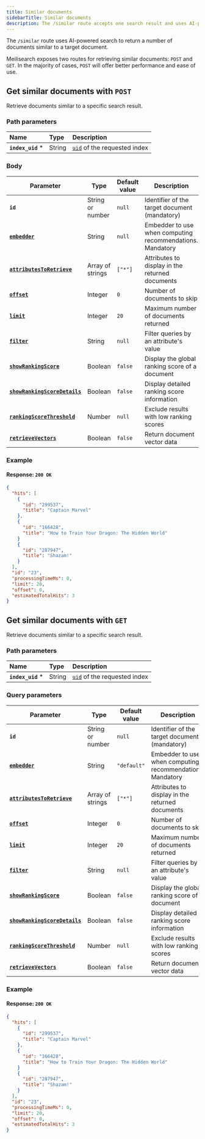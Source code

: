 ```yaml
---
title: Similar documents
sidebarTitle: Similar documents
description: The /similar route accepts one search result and uses AI-powered search to return a number of similar documents.
---
```




The `/similar` route uses AI-powered search to return a number of documents similar to a target document.

Meilisearch exposes two routes for retrieving similar documents: `POST` and `GET`. In the majority of cases, `POST` will offer better performance and ease of use.

## Get similar documents with `POST`

<RouteHighlighter method="POST" path="/indexes/{index_uid}/similar" />

Retrieve documents similar to a specific search result.

### Path parameters

| Name              | Type   | Description                                                            |
| :---------------- | :----- | :--------------------------------------------------------------------- |
| **`index_uid`** * | String | [`uid`](/learn/getting_started/indexes#index-uid) of the requested index |

### Body

| Parameter                                                                    | Type             | Default value | Description                                    |
| ---------------------------------------------------------------------------- | ---------------- | ------------- | ---------------------------------------------- |
| **`id`**                                                                     | String or number | `null`        | Identifier of the target document (mandatory)  |
| **[`embedder`](/reference/api/search#hybrid-search)**           | String           | `null`   | Embedder to use when computing recommendations. Mandatory |
| **[`attributesToRetrieve`](/reference/api/search#attributes-to-retrieve)**   | Array of strings | `["*"]`       | Attributes to display in the returned documents|
| **[`offset`](/reference/api/search#offset)**                                 | Integer          | `0`           | Number of documents to skip                    |
| **[`limit`](/reference/api/search#limit)**                                   | Integer          | `20`          | Maximum number of documents returned           |
| **[`filter`](/reference/api/search#filter)**                                 | String           | `null`        | Filter queries by an attribute's value         |
| **[`showRankingScore`](/reference/api/search#ranking-score)**                | Boolean          | `false`       | Display the global ranking score of a document |
| **[`showRankingScoreDetails`](/reference/api/search#ranking-score-details)** | Boolean          | `false`       | Display detailed ranking score information     |
| **[`rankingScoreThreshold`](/reference/api/search#ranking-score-threshold)** | Number           | `null`        | Exclude results with low ranking scores        |
| **[`retrieveVectors`](/reference/api/search#display-_vectors-in-response)**           | Boolean          | `false`       | Return document vector data                    |

### Example

<CodeSamplesGetSimilarPost1 />

#### Response: `200 OK`

```json
{
  "hits": [
    {
      "id": "299537",
      "title": "Captain Marvel"
    },
    {
      "id": "166428",
      "title": "How to Train Your Dragon: The Hidden World"
    }
    {
      "id": "287947",
      "title": "Shazam!"
    }
  ],
  "id": "23",
  "processingTimeMs": 0,
  "limit": 20,
  "offset": 0,
  "estimatedTotalHits": 3
}
```

## Get similar documents with `GET`

<RouteHighlighter method="GET" path="/indexes/{index_uid}/similar" />

Retrieve documents similar to a specific search result.

### Path parameters

| Name              | Type   | Description                                                            |
| :---------------- | :----- | :--------------------------------------------------------------------- |
| **`index_uid`** * | String | [`uid`](/learn/getting_started/indexes#index-uid) of the requested index |

### Query parameters

| Parameter                                                                    | Type             | Default value | Description                                    |
| ---------------------------------------------------------------------------- | ---------------- | ------------- | ---------------------------------------------- |
| **`id`**                                                                     | String or number | `null`        | Identifier of the target document (mandatory)  |
| **[`embedder`](/reference/api/search#hybrid-search)**           | String           | `"default"`   | Embedder to use when computing recommendations. Mandatory |
| **[`attributesToRetrieve`](/reference/api/search#attributes-to-retrieve)**   | Array of strings | `["*"]`       | Attributes to display in the returned documents|
| **[`offset`](/reference/api/search#offset)**                                 | Integer          | `0`           | Number of documents to skip                    |
| **[`limit`](/reference/api/search#limit)**                                   | Integer          | `20`          | Maximum number of documents returned           |
| **[`filter`](/reference/api/search#filter)**                                 | String           | `null`        | Filter queries by an attribute's value         |
| **[`showRankingScore`](/reference/api/search#ranking-score)**                | Boolean          | `false`       | Display the global ranking score of a document |
| **[`showRankingScoreDetails`](/reference/api/search#ranking-score-details)** | Boolean          | `false`       | Display detailed ranking score information     |
| **[`rankingScoreThreshold`](/reference/api/search#ranking-score-threshold)** | Number           | `null`        | Exclude results with low ranking scores        |
| **[`retrieveVectors`](/reference/api/search#display-_vectors-in-response)**           | Boolean          | `false`       | Return document vector data                    |

### Example

<CodeSamplesGetSimilarGet1 />

#### Response: `200 OK`

```json
{
  "hits": [
    {
      "id": "299537",
      "title": "Captain Marvel"
    },
    {
      "id": "166428",
      "title": "How to Train Your Dragon: The Hidden World"
    }
    {
      "id": "287947",
      "title": "Shazam!"
    }
  ],
  "id": "23",
  "processingTimeMs": 0,
  "limit": 20,
  "offset": 0,
  "estimatedTotalHits": 3
}
```
